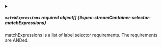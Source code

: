 

<PartialMatchLabels />



<details className="config-field" data-expandable="true">
<summary>

##### `matchExpressions` <span className="config-field-required" data-required="false">required</span> <span className="config-field-type">object[]</span> <span className="config-field-default"></span> <span className="config-field-enum"></span> {#spec-streamContainer-selector-matchExpressions}

matchExpressions is a list of label selector requirements. The requirements are ANDed.

</summary>

<PartialMatchExpressionsreference />


</details>
